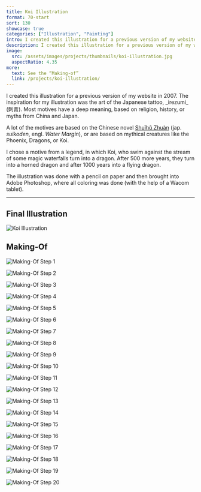 ```yaml
---
title: Koi Illustration
format: 70-start
sort: 130
showcase: true
categories: ["Illustration", "Painting"]
intro: I created this illustration for a previous version of my website in 2007 with a pencil on paper and then brought it into Adobe Photoshop, where all coloring was done.
description: I created this illustration for a previous version of my website in 2007 with a pencil on paper and then brought it into Adobe Photoshop, where all coloring was done.
image:
  src: /assets/images/projects/thumbnails/koi-illustration.jpg
  aspectRatio: 4.35
more:
  text: See the “Making-of”
  link: /projects/koi-illustration/
---
```


<ProjectIntro>
I created this illustration for a previous version of my website in 2007. The inspiration for my illustration was the art of the Japanese tattoo, _irezumi_ (刺青). Most motives have a deep meaning, based on religion, history, or myths from China and Japan.

A lot of the motives are based on the Chinese novel [Shuǐhǔ Zhuàn](https://en.wikipedia.org/wiki/Water_Margin) (jap. _suikoden_, engl. _Water Margin_), or are based on mythical creatures like the Phoenix, Dragons, or Koi.

I chose a motive from a legend, in which Koi, who swim against the stream of some magic waterfalls turn into a dragon. After 500 more years, they turn into a horned dragon and after 1000 years into a flying dragon.

The illustration was done with a pencil on paper and then brought into Adobe Photoshop, where all coloring was done (with the help of a Wacom tablet).

</ProjectIntro>

---

## Final Illustration

![Koi Illustration](/assets/images/projects/koi-illustration/cover.jpg)

## Making-Of

![Making-Of Step 1](/assets/images/projects/koi-illustration/koi-making-of-01.jpg)

![Making-Of Step 2](/assets/images/projects/koi-illustration/koi-making-of-02.jpg)

![Making-Of Step 3](/assets/images/projects/koi-illustration/koi-making-of-03.jpg)

![Making-Of Step 4](/assets/images/projects/koi-illustration/koi-making-of-04.jpg)

![Making-Of Step 5](/assets/images/projects/koi-illustration/koi-making-of-05.jpg)

![Making-Of Step 6](/assets/images/projects/koi-illustration/koi-making-of-06.jpg)

![Making-Of Step 7](/assets/images/projects/koi-illustration/koi-making-of-07.jpg)

![Making-Of Step 8](/assets/images/projects/koi-illustration/koi-making-of-08.jpg)

![Making-Of Step 9](/assets/images/projects/koi-illustration/koi-making-of-09.jpg)

![Making-Of Step 10](/assets/images/projects/koi-illustration/koi-making-of-10.jpg)

![Making-Of Step 11](/assets/images/projects/koi-illustration/koi-making-of-11.jpg)

![Making-Of Step 12](/assets/images/projects/koi-illustration/koi-making-of-12.jpg)

![Making-Of Step 13](/assets/images/projects/koi-illustration/koi-making-of-13.jpg)

![Making-Of Step 14](/assets/images/projects/koi-illustration/koi-making-of-14.jpg)

![Making-Of Step 15](/assets/images/projects/koi-illustration/koi-making-of-15.jpg)

![Making-Of Step 16](/assets/images/projects/koi-illustration/koi-making-of-16.jpg)

![Making-Of Step 17](/assets/images/projects/koi-illustration/koi-making-of-17.jpg)

![Making-Of Step 18](/assets/images/projects/koi-illustration/koi-making-of-18.jpg)

![Making-Of Step 19](/assets/images/projects/koi-illustration/koi-making-of-19.jpg)

![Making-Of Step 20](/assets/images/projects/koi-illustration/koi-making-of-20.jpg)
